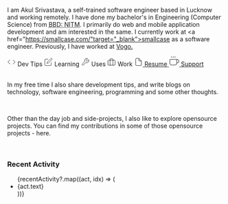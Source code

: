 <style jsx="true">{`
  .intro img {
    width: 124px;
    height: 164px;
    float: left;
    margin-right: 12px;
  }
  ul {
    display: flex;
    flex-flow: row wrap;
    align-items: center;
    justify-content: center;
    list-style: none;
    column-gap: 0.6rem;
  }
  .wrapper {
    display: grid;
    grid-template-columns: repeat(3, 1fr);
    gap: 0.4rem 0.4rem;
    margin-top: 1rem;
  }
  .box {
    background: ${theme === "dark" ? "#a59f8f" : "#eeeeee"};
    display: flex;
    flex-direction: row;
    align-items: center;
    padding: 0.5rem 0.6rem;
    border-radius: 0.2rem;
    font-size: 0.9rem;
    text-decoration: none;
    color: black;
    font-weight: 500;
  }
  .box span {
    margin-left: 0.5rem;
  }
  .recent-activity-list {
    display: block;
  }
`}</style>

I am Akul Srivastava, a self-trained software engineer based in Lucknow and working remotely. I have done my bachelor's in Engineering (Computer Science) from <abbr title="Babu Banarasi Das: National Institute of Technology and Management, Lucknow">BBD: NITM</abbr>. I primarily do web and mobile application development and am interested in the same. I currently work at <a href="https://smallcase.com/"target="_blank">smallcase</a> as a software engineer. Previously, I have worked at <a href="https://vogo.in/" target="_blank">Vogo.</a>

<div className="wrapper">

<Link href="/dev-tips" passHref className="box">
  <svg
    xmlns="http://www.w3.org/2000/svg"
    width="20"
    height="20"
    viewBox="0 0 24 24"
    fill="none"
    stroke="#000000"
    strokeWidth="2"
    strokeLinecap="round"
    strokeLinejoin="round"
    className="feather feather-code"
  >
    <polyline points="16 18 22 12 16 6"></polyline>
    <polyline points="8 6 2 12 8 18"></polyline>
  </svg>
  <span>Dev Tips</span>
</Link>

<Link href="/learning" passHref className="box">
  <svg
    xmlns="http://www.w3.org/2000/svg"
    width="20"
    height="20"
    viewBox="0 0 24 24"
    fill="none"
    stroke="currentColor"
    strokeWidth="2"
    strokeLinecap="round"
    strokeLinejoin="round"
    className="feather feather-edit"
  >
    <path d="M11 4H4a2 2 0 0 0-2 2v14a2 2 0 0 0 2 2h14a2 2 0 0 0 2-2v-7"></path>
    <path d="M18.5 2.5a2.121 2.121 0 0 1 3 3L12 15l-4 1 1-4 9.5-9.5z"></path>
  </svg>
  <span>Learning</span>
</Link>

<Link href="/uses" passHref className="box">
  <svg
    xmlns="http://www.w3.org/2000/svg"
    width="20"
    height="20"
    viewBox="0 0 24 24"
    fill="none"
    stroke="#000000"
    strokeWidth="2"
    strokeLinecap="round"
    strokeLinejoin="round"
    className="feather feather-tool"
  >
    <path d="M14.7 6.3a1 1 0 0 0 0 1.4l1.6 1.6a1 1 0 0 0 1.4 0l3.77-3.77a6 6 0 0 1-7.94 7.94l-6.91 6.91a2.12 2.12 0 0 1-3-3l6.91-6.91a6 6 0 0 1 7.94-7.94l-3.76 3.76z"></path>
  </svg>
  <span>Uses</span>
</Link>

<Link href="/work" passHref className="box">
  <svg
    xmlns="http://www.w3.org/2000/svg"
    width="20"
    height="20"
    viewBox="0 0 24 24"
    fill="none"
    stroke="#000000"
    strokeWidth="2"
    strokeLinecap="round"
    strokeLinejoin="round"
    className="feather feather-briefcase"
  >
    <rect x="2" y="7" width="20" height="14" rx="2" ry="2"></rect>
    <path d="M16 21V5a2 2 0 0 0-2-2h-4a2 2 0 0 0-2 2v16"></path>
  </svg>
  <span>Work</span>
</Link>

<a className="box" href="resume.pdf" target="_blank">
  <svg
    xmlns="http://www.w3.org/2000/svg"
    width="20"
    height="20"
    viewBox="0 0 24 24"
    fill="none"
    stroke="#000000"
    strokeWidth="2"
    strokeLinecap="round"
    strokeLinejoin="round"
    className="feather feather-file"
  >
    <path d="M13 2H6a2 2 0 0 0-2 2v16a2 2 0 0 0 2 2h12a2 2 0 0 0 2-2V9z"></path>
    <polyline points="13 2 13 9 20 9"></polyline>
  </svg>
  <span>Resume</span>
</a>

<a className="box" href="https://www.buymeacoffee.com/akulsr0" target="_blank">
  <svg
    xmlns="http://www.w3.org/2000/svg"
    width="24"
    height="24"
    viewBox="0 0 24 24"
    fill="none"
    stroke="currentColor"
    strokeWidth="2"
    strokeLinecap="round"
    strokeLinejoin="round"
    className="feather feather-coffee"
  >
    <path d="M18 8h1a4 4 0 0 1 0 8h-1"></path>
    <path d="M2 8h16v9a4 4 0 0 1-4 4H6a4 4 0 0 1-4-4V8z"></path>
    <line x1="6" y1="1" x2="6" y2="4"></line>
    <line x1="10" y1="1" x2="10" y2="4"></line>
    <line x1="14" y1="1" x2="14" y2="4"></line>
  </svg>
  <span>Support</span>
</a>

</div>

<br />

In my free time I also share <Link href="/dev-tips">development tips</Link>, and
write <Link href="/blogs">blogs</Link> on technology, software engineering,
programming and some other thoughts.

<br />

Other than the day job and side-projects, I also like to explore opensource projects. You can find my contributions in some of those <Link href='/opensource' >opensource projects - here</Link>.

<br />

### Recent Activity

<ul className="recent-activity-list">
  {recentActivity?.map((act, idx) => (
    <li key={`${act.type}-${idx}`}>{act.text}</li>
  ))}
</ul>
